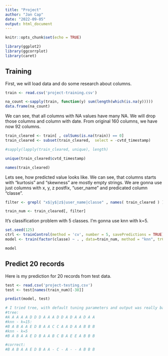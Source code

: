 ```yaml
---
title: "Project"
author: "Jan Cap"
date: "2022-09-05"
output: html_document
---
```


```r
knitr::opts_chunk$set(echo = TRUE)
```

```r
library(ggplot2)
library(ggcorrplot)
library(caret)

```
## Training

First, we will load data and do some research about columns. 

```r

train <- read.csv('project-training.csv')

na_count <-sapply(train, function(y) sum(length(which(is.na(y)))))
data.frame(na_count)
```

We can see, that all columns with NA values have many NA. We will drop those columns and column with date. From original 160 columns, we have now 92 columns.

```r
train_cleared <- train[ , colSums(is.na(train)) == 0]
train_cleared <- subset(train_cleared,  select = -cvtd_timestamp)

#sapply(lapply(train_cleared, unique), length)
```




```r
unique(train_cleared$cvtd_timestamp)

names(train_cleared)
```
Lets see, how predicted value looks like.
We can see, that columns starts with "kurtosis" and "skewness" are mostly empty strings. We are gonna use just columns with x, y, z postfix, "user_name" and predicated column "classe".
```r
filter <- grepl( "x$|y$|z$|user_name|classe" , names( train_cleared ) )

train_num <- train_cleared[, filter]
```


It's classification problem with 5 classes. I'm gonna use knn with k=5.
```r
set.seed(125)
ctrl <- trainControl(method = 'cv', number = 5, savePredictions = TRUE)
model <- train(factor(classe) ~ . , data=train_num, method = "knn", trControl = ctrl, tuneGrid = data.frame(k=5))

model

```

## Predict 20 records

Here is my prediction for 20 records from test data.
```r
test <- read.csv('project-testing.csv')
test <- test[names(train_num)[-38]]

predict(model, test)
```

```r
# I tried tree, with default tuning parameters and output was really bad.
#tree:
#A A A A A D D D A A A D D A D A A D A A
#knn - k=15:
#B A B A A E D B A A C C A A D A A B B B
#knn - k=5
#B A B A A E D B A A B C B A E E A B B B

#correct:
#B A B A A E D B A A - C - A - - A B B B
```

